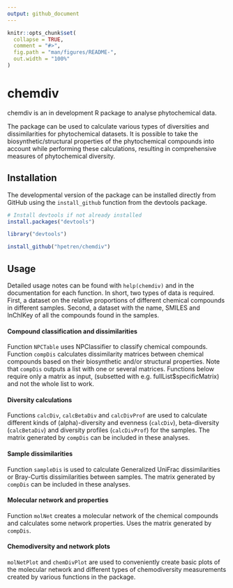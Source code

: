 ```yaml
---
output: github_document
---
```


<!-- README.md is generated from README.Rmd. Please edit that file -->

```r
knitr::opts_chunk$set(
  collapse = TRUE,
  comment = "#>",
  fig.path = "man/figures/README-",
  out.width = "100%"
)
```

# chemdiv

<!-- badges: start -->
<!-- badges: end -->

chemdiv is an in development R package to analyse phytochemical data.

The package can be used to calculate various types of diversities and 
dissimilarities for phytochemical datasets. It is possible to take the 
biosynthetic/structural properties of the phytochemical compounds into account 
while performing these calculations, resulting in comprehensive measures
of phytochemical diversity.



## Installation

The developmental version of the package can be installed directly from GitHub
using the `install_github` function from the devtools package.

```r
# Install devtools if not already installed
install.packages("devtools")

library("devtools")

install_github("hpetren/chemdiv")
```


## Usage

Detailed usage notes can be found with `help(chemdiv)` and in the documentation
for each function. In short, two types of data is required. First, a dataset
on the relative proportions of different chemical compounds in different
samples. Second, a dataset with the name, SMILES and InChIKey of all the
compounds found in the samples.


#### Compound classification and dissimilarities
Function `NPCTable` uses NPClassifier to classify chemical compounds. Function
`compDis` calculates dissimilarity matrices between chemical compounds based
on their biosynthetic and/or structural properties. Note that `compDis` outputs
a list with one or several matrices. Functions below require only a matrix
as input, (subsetted with e.g. fullList$specificMatrix) and not the whole list
to work.


#### Diversity calculations
Functions `calcDiv`, `calcBetaDiv` and `calcDivProf` are used to calculate
different kinds of (alpha)-diversity and evenness (`calcDiv`),
beta-diversity (`calcBetaDiv`) and diversity profiles (`calcDivProf`)
for the samples. The matrix generated by `compDis` can be included in 
these analyses.


#### Sample dissimilarities
Function `sampleDis` is used to calculate Generalized UniFrac dissimilarities or
Bray-Curtis dissimilarities between samples. The matrix generated by `compDis` 
can be included in these analyses.


#### Molecular network and properties
Function `molNet` creates a molecular network of the chemical compounds
and calculates some network properties. Uses the matrix generated by `compDis`.


#### Chemodiversity and network plots
`molNetPlot` and `chemDivPlot` are used to conveniently create basic plots 
of the molecular network and different types of chemodiversity measurements
created by various functions in the package.


